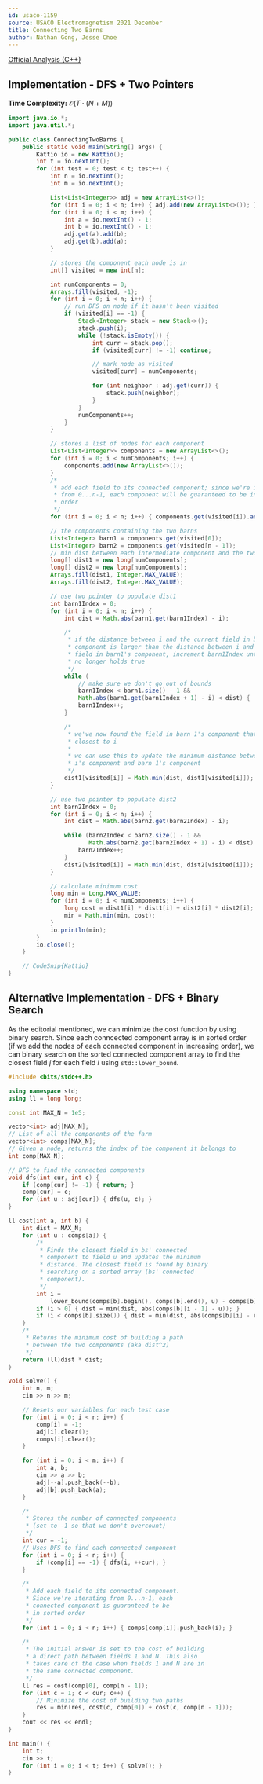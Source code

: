 ```yaml
---
id: usaco-1159
source: USACO Electromagnetism 2021 December
title: Connecting Two Barns
author: Nathan Gong, Jesse Choe
---
```


[Official Analysis (C++)](http://usaco.org/current/data/sol_prob2_electromagnetism_dec21.html)

## Implementation - DFS + Two Pointers

**Time Complexity:** $\mathcal{O}(T\cdot (N + M))$

<LanguageSection>

<JavaSection>

```java
import java.io.*;
import java.util.*;

public class ConnectingTwoBarns {
	public static void main(String[] args) {
		Kattio io = new Kattio();
		int t = io.nextInt();
		for (int test = 0; test < t; test++) {
			int n = io.nextInt();
			int m = io.nextInt();

			List<List<Integer>> adj = new ArrayList<>();
			for (int i = 0; i < n; i++) { adj.add(new ArrayList<>()); }
			for (int i = 0; i < m; i++) {
				int a = io.nextInt() - 1;
				int b = io.nextInt() - 1;
				adj.get(a).add(b);
				adj.get(b).add(a);
			}

			// stores the component each node is in
			int[] visited = new int[n];

			int numComponents = 0;
			Arrays.fill(visited, -1);
			for (int i = 0; i < n; i++) {
				// run DFS on node if it hasn't been visited
				if (visited[i] == -1) {
					Stack<Integer> stack = new Stack<>();
					stack.push(i);
					while (!stack.isEmpty()) {
						int curr = stack.pop();
						if (visited[curr] != -1) continue;

						// mark node as visited
						visited[curr] = numComponents;

						for (int neighbor : adj.get(curr)) {
							stack.push(neighbor);
						}
					}
					numComponents++;
				}
			}

			// stores a list of nodes for each component
			List<List<Integer>> components = new ArrayList<>();
			for (int i = 0; i < numComponents; i++) {
				components.add(new ArrayList<>());
			}
			/*
			 * add each field to its connected component; since we're iterating
			 * from 0...n-1, each component will be guaranteed to be in sorted
			 * order
			 */
			for (int i = 0; i < n; i++) { components.get(visited[i]).add(i); }

			// the components containing the two barns
			List<Integer> barn1 = components.get(visited[0]);
			List<Integer> barn2 = components.get(visited[n - 1]);
			// min dist between each intermediate component and the two barns
			long[] dist1 = new long[numComponents];
			long[] dist2 = new long[numComponents];
			Arrays.fill(dist1, Integer.MAX_VALUE);
			Arrays.fill(dist2, Integer.MAX_VALUE);

			// use two pointer to populate dist1
			int barn1Index = 0;
			for (int i = 0; i < n; i++) {
				int dist = Math.abs(barn1.get(barn1Index) - i);

				/*
				 * if the distance between i and the current field in barn1's
				 * component is larger than the distance between i and the next
				 * field in barn1's component, increment barn1Index until this
				 * no longer holds true
				 */
				while (
				    // make sure we don't go out of bounds
				    barn1Index < barn1.size() - 1 &&
				    Math.abs(barn1.get(barn1Index + 1) - i) < dist) {
					barn1Index++;
				}

				/*
				 * we've now found the field in barn 1's component that's
				 * closest to i
				 *
				 * we can use this to update the minimum distance between field
				 * i's component and barn 1's component
				 */
				dist1[visited[i]] = Math.min(dist, dist1[visited[i]]);
			}

			// use two pointer to populate dist2
			int barn2Index = 0;
			for (int i = 0; i < n; i++) {
				int dist = Math.abs(barn2.get(barn2Index) - i);

				while (barn2Index < barn2.size() - 1 &&
				       Math.abs(barn2.get(barn2Index + 1) - i) < dist) {
					barn2Index++;
				}
				dist2[visited[i]] = Math.min(dist, dist2[visited[i]]);
			}

			// calculate minimum cost
			long min = Long.MAX_VALUE;
			for (int i = 0; i < numComponents; i++) {
				long cost = dist1[i] * dist1[i] + dist2[i] * dist2[i];
				min = Math.min(min, cost);
			}
			io.println(min);
		}
		io.close();
	}

	// CodeSnip{Kattio}
}
```

</JavaSection>

</LanguageSection>

## Alternative Implementation - DFS + Binary Search

As the editorial mentioned, we can minimize the cost function by using binary search. Since each conncected component array is in sorted order (if we add the nodes of each connected component in increasing order), we can binary search on the sorted connected component array to find the closest field $j$ for each field $i$ using `std::lower_bound`.

<LanguageSection>

<CPPSection>

```cpp
#include <bits/stdc++.h>

using namespace std;
using ll = long long;

const int MAX_N = 1e5;

vector<int> adj[MAX_N];
// List of all the components of the farm
vector<int> comps[MAX_N];
// Given a node, returns the index of the component it belongs to
int comp[MAX_N];

// DFS to find the connected components
void dfs(int cur, int c) {
	if (comp[cur] != -1) { return; }
	comp[cur] = c;
	for (int u : adj[cur]) { dfs(u, c); }
}

ll cost(int a, int b) {
	int dist = MAX_N;
	for (int u : comps[a]) {
		/*
		 * Finds the closest field in bs' connected
		 * component to field u and updates the minimum
		 * distance. The closest field is found by binary
		 * searching on a sorted array (bs' connected
		 * component).
		 */
		int i =
		    lower_bound(comps[b].begin(), comps[b].end(), u) - comps[b].begin();
		if (i > 0) { dist = min(dist, abs(comps[b][i - 1] - u)); }
		if (i < comps[b].size()) { dist = min(dist, abs(comps[b][i] - u)); }
	}
	/*
	 * Returns the minimum cost of building a path
	 * between the two components (aka dist^2)
	 */
	return (ll)dist * dist;
}

void solve() {
	int n, m;
	cin >> n >> m;

	// Resets our variables for each test case
	for (int i = 0; i < n; i++) {
		comp[i] = -1;
		adj[i].clear();
		comps[i].clear();
	}

	for (int i = 0; i < m; i++) {
		int a, b;
		cin >> a >> b;
		adj[--a].push_back(--b);
		adj[b].push_back(a);
	}

	/*
	 * Stores the number of connected components
	 * (set to -1 so that we don't overcount)
	 */
	int cur = -1;
	// Uses DFS to find each connected component
	for (int i = 0; i < n; i++) {
		if (comp[i] == -1) { dfs(i, ++cur); }
	}

	/*
	 * Add each field to its connected component.
	 * Since we're iterating from 0...n-1, each
	 * connected component is guaranteed to be
	 * in sorted order
	 */
	for (int i = 0; i < n; i++) { comps[comp[i]].push_back(i); }

	/*
	 * The initial answer is set to the cost of building
	 * a direct path between fields 1 and N. This also
	 * takes care of the case when fields 1 and N are in
	 * the same connected component.
	 */
	ll res = cost(comp[0], comp[n - 1]);
	for (int c = 1; c < cur; c++) {
		// Minimize the cost of building two paths
		res = min(res, cost(c, comp[0]) + cost(c, comp[n - 1]));
	}
	cout << res << endl;
}

int main() {
	int t;
	cin >> t;
	for (int i = 0; i < t; i++) { solve(); }
}
```

</CPPSection>

</LanguageSection>
